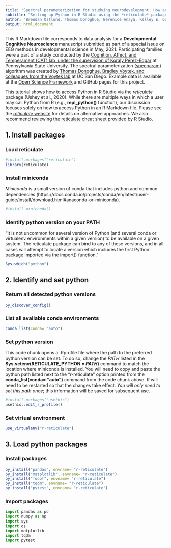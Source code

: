 ```yaml
---
title: "Spectral parameterization for studying neurodevelopment: How and why"
subtitle: "Setting up Python in R Studio using the *reticulate* package"
author: "Brendan Ostlund, Thomas Donoghue, Berenice Anaya, Kelley E. Gunther, Sarah L. Karalunas, Bradley Voytek, & Koraly E. Pérez-Edgar"
output: html_document
---
```

This R Markdown file corresponds to data analysis for a **Developmental Cognitive Neuroscience** manuscript submitted as part of a special issue on EEG methods in developmental science in May, 2021. Participating families were a part of a study conducted by the [Cognition, Affect, and Temperament (CAT) lab, under the supervision of Koraly Pérez-Edgar](http://www.catlabpsu.com/) at Pennsylvania State University. The spectral parameterization ([specparam](https://fooof-tools.github.io/fooof/index.html)) algorithm was created by [Thomas Donoghue, Bradley Voytek, and colleagues from the Voytek lab](https://voyteklab.com/) at UC San Diego. Example data is available at the [Open Science Framework](https://osf.io/efj6c/) and GitHub pages for this project.

This tutorial shows how to access Python in R Studio via the *reticulate* package (Ushey et al., 2020). While there are multiple ways in which a user may call Python from R (e.g., **repl_python()** function), our discussion focuses solely on how to access Python in an R Markdown file. Please see the [*reticulate* website](https://rstudio.github.io/reticulate) for details on alternative approaches. We also recommend reviewing the [reticulate cheat sheet](https://ugoproto.github.io/ugo_r_doc/pdf/reticulate.pdf) provided by R Studio.

## **1.** Install packages
### Load reticulate 
```r
#install.packages("reticulate")
library(reticulate)
```

### Install miniconda
*Miniconda* is a small version of conda that includes python and common dependencies (https://docs.conda.io/projects/conda/en/latest/user-guide/install/download.html#anaconda-or-miniconda).
```r
#install_miniconda()
```

### Identify python version on your PATH
"It is not uncommon for several version of Python (and several conda or virtualenv environments within a given version) to be available on a given system. The reticulate package can bind to any of these versions, and in all cases will attempt to locate a version which includes the first Python package imported via the import() function."
```r
Sys.which("python")
```

## **2.** Identify and set python 
### Return all detected python versions
```r
py_discover_config()
```

### List all available conda environments
```r
conda_list(conda= "auto")
```

### Set python version 
This code chunk opens a .Rprofile file where the path to the preferred python version can be set. To do so, change the *PATH* listed in the **Sys.setenv(RETICULATE_PYTHON = *PATH*)** command to match the location where miniconda is installed. You will need to copy and paste the python path listed next to the "r-reticulate" option printed from the **conda_list(conda= "auto")** command from the code chunk above. R will need to be restarted so that the changes take effect. *You will only need to set this path once*; this information will be saved for subsequent use. 
```r
#install.packages("usethis")
usethis::edit_r_profile()
```

### Set virtual environment
```r
use_virtualenv("r-reticulate")
```


## **3.** Load python packages
### Install packages
```r
py_install("pandas", envname= "r-reticulate")
py_install("matplotlib", envname= "r-reticulate")
py_install("fooof", envname= "r-reticulate")
py_install("tqdm", envname= "r-reticulate")
py_install("pytest", envname= "r-reticulate")
```

### Import packages
```python
import pandas as pd
import numpy as np
import sys
import os
import matplotlib
import tqdm
import pytest
```





